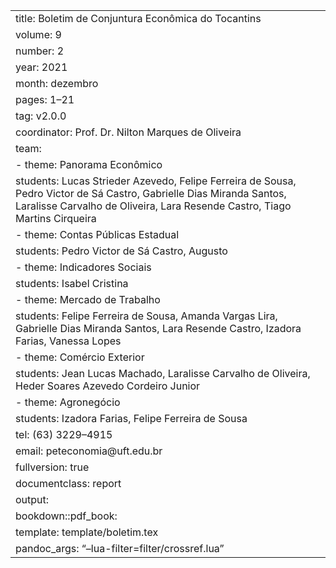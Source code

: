 ---
title: Boletim de Conjuntura Econômica do Tocantins
volume: 9
number: 2
year: 2021
month: dezembro
pages: 1--21
tag: v2.0.0
coordinator: Prof. Dr. Nilton Marques de Oliveira
team:
  - theme: Panorama Econômico
    students: Lucas Strieder Azevedo, Felipe Ferreira de Sousa, Pedro Victor de Sá Castro, Gabrielle Dias Miranda Santos, Laralisse Carvalho de Oliveira, Lara Resende Castro, Tiago Martins Cirqueira
  - theme: Contas Públicas Estadual
    students: Pedro Victor de Sá Castro, Augusto
  - theme: Indicadores Sociais
    students: Isabel Cristina
  - theme: Mercado de Trabalho
    students: Felipe Ferreira de Sousa, Amanda Vargas Lira, Gabrielle Dias Miranda Santos, Lara Resende Castro, Izadora Farias, Vanessa Lopes
  - theme: Comércio Exterior
    students: Jean Lucas Machado, Laralisse Carvalho de Oliveira, Heder Soares Azevedo Cordeiro Junior
  - theme: Agronegócio
    students: Izadora Farias, Felipe Ferreira de Sousa
tel: (63) 3229--4915
email: peteconomia@uft.edu.br
fullversion: true
documentclass: report
output:
  bookdown::pdf_book:
    template: template/boletim.tex
    pandoc_args: "--lua-filter=filter/crossref.lua"
---